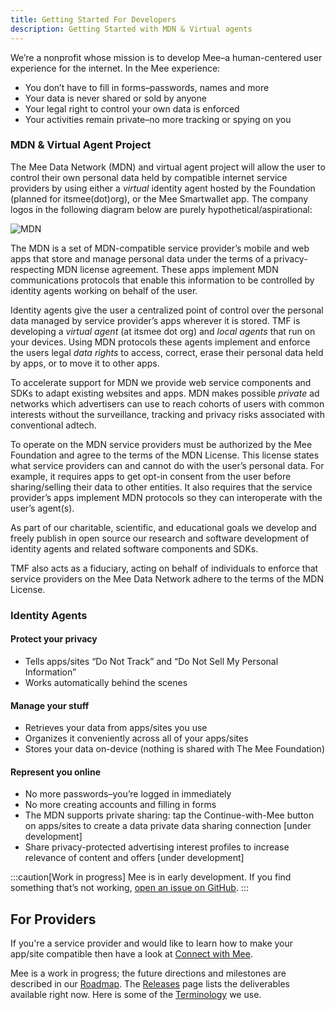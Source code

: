 ```yaml
---
title: Getting Started For Developers
description: Getting Started with MDN & Virtual agents
---
```


We’re a nonprofit whose mission is to develop Mee–a human-centered user experience for the internet. In the Mee experience:

- You don’t have to fill in forms–passwords, names and more
- Your data is never shared or sold by anyone
- Your legal right to control your own data is enforced
- Your activities remain private–no more tracking or spying on you

### MDN & Virtual Agent Project

The Mee Data Network (MDN) and virtual agent project will allow the user to control their own personal data held by compatible internet service providers by using either a *virtual* identity agent hosted by the Foundation (planned for itsmee(dot)org), or the Mee Smartwallet app. The company logos in the following diagram below are purely hypothetical/aspirational:

![MDN](../images/MDN.png)

The MDN is a set of MDN-compatible service provider’s mobile and web apps that store and manage personal data under the terms of a privacy-respecting MDN license agreement. These apps implement MDN communications protocols that enable this information to be controlled by identity agents working on behalf of the user.

Identity agents give the user a centralized point of control over the personal data managed by service provider’s apps wherever it is stored. TMF is developing a *virtual agent* (at itsmee dot org) and *local agents* that run on your devices. Using MDN protocols these agents implement and enforce the users legal *data rights* to access, correct, erase their personal data held by apps, or to move it to other apps.

To accelerate support for MDN we provide web service components and SDKs to adapt existing websites and apps. MDN makes possible *private* ad networks which advertisers can use to reach cohorts of users with common interests without the surveillance, tracking and privacy risks associated with conventional adtech.

To operate on the MDN service providers must be authorized by the Mee Foundation and agree to the terms of the MDN License. This license states what service providers can and cannot do with the user’s personal data. For example, it requires apps to get opt-in consent from the user before sharing/selling their data to other entities. It also requires that the service provider’s apps implement MDN protocols so they can interoperate with the user’s agent(s).

As part of our charitable, scientific, and educational goals we develop and freely publish in open source our research and software development of identity agents and related software components and SDKs. 

TMF also acts as a fiduciary, acting on behalf of individuals to enforce that service providers on the Mee Data Network adhere to the terms of the MDN License.

### Identity Agents

#### Protect your privacy

* Tells apps/sites “Do Not Track” and “Do Not Sell My Personal Information”
* Works automatically behind the scenes

#### Manage your stuff
* Retrieves your data from apps/sites you use
* Organizes it conveniently across all of your apps/sites
* Stores your data on-device (nothing is shared with The Mee Foundation)

#### Represent you online
* No more passwords–you’re logged in immediately
* No more creating accounts and filling in forms
* The MDN supports private sharing: tap the Continue-with-Mee button on apps/sites to create a data private data sharing connection [under development]
* Share privacy-protected advertising interest profiles  to increase relevance of content and offers [under development]


:::caution[Work in progress]
Mee is in early development.
If you find something that’s not working, [open an issue on GitHub](https://github.com/MeeFoundation).
:::

## For Providers
If you're a service provider and would like to learn how to make your app/site compatible then have a look at [Connect with Mee](/developers/integration/connect-with-mee).

Mee is a work in progress; the future directions and milestones are described in our [Roadmap](/users/contributing/roadmap). The [Releases](/users/releases) page lists the deliverables available right now. Here is some of the [Terminology](/users/basics/terminology) we use.
